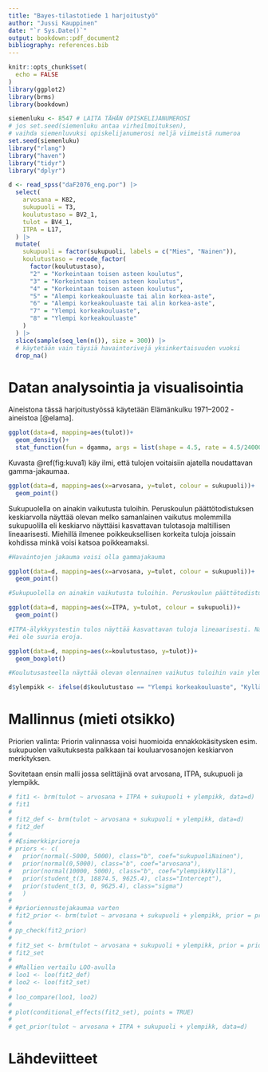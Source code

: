 ```yaml
---
title: "Bayes-tilastotiede 1 harjoitustyö"
author: "Jussi Kauppinen"
date: "`r Sys.Date()`"
output: bookdown::pdf_document2
bibliography: references.bib
---
```


```r
knitr::opts_chunk$set(
  echo = FALSE
)
library(ggplot2)
library(brms)
library(bookdown)
```

```r
siemenluku <- 8547 # LAITA TÄHÄN OPISKELIJANUMEROSI
# jos set.seed(siemenluku antaa virheilmoituksen), 
# vaihda siemenluvuksi opiskelijanumerosi neljä viimeistä numeroa
set.seed(siemenluku)
library("rlang")
library("haven")
library("tidyr")
library("dplyr")

d <- read_spss("daF2076_eng.por") |> 
  select(
    arvosana = K82,
    sukupuoli = T3,
    koulutustaso = BV2_1,
    tulot = BV4_1,
    ITPA = L17,
  ) |> 
  mutate(
    sukupuoli = factor(sukupuoli, labels = c("Mies", "Nainen")),
    koulutustaso = recode_factor(
      factor(koulutustaso),
      "2" = "Korkeintaan toisen asteen koulutus",
      "3" = "Korkeintaan toisen asteen koulutus",
      "4" = "Korkeintaan toisen asteen koulutus",
      "5" = "Alempi korkeakouluaste tai alin korkea-aste",
      "6" = "Alempi korkeakouluaste tai alin korkea-aste",
      "7" = "Ylempi korkeakouluaste",
      "8" = "Ylempi korkeakouluaste"
    )
  ) |> 
  slice(sample(seq_len(n()), size = 300)) |> 
  # käytetään vain täysiä havaintorivejä yksinkertaisuuden vuoksi
  drop_na()
```

# Datan analysointia ja visualisointia

Aineistona tässä harjoitustyössä käytetään Elämänkulku 1971–2002 -aineistoa [@elama].

```r
ggplot(data=d, mapping=aes(tulot))+
  geom_density()+
  stat_function(fun = dgamma, args = list(shape = 4.5, rate = 4.5/24000), color = "blue", linewidth = 1)
```

Kuvasta \@ref(fig:kuva1) käy ilmi, että tulojen voitaisiin ajatella noudattavan gamma-jakaumaa.

```r
ggplot(data=d, mapping=aes(x=arvosana, y=tulot, colour = sukupuoli))+
  geom_point()
```

Sukupuolella on ainakin vaikutusta tuloihin. Peruskoulun päättötodistuksen keskiarvolla näyttää olevan melko samanlainen vaikutus molemmilla sukupuolilla eli keskiarvo näyttäisi kasvattavan tulotasoja maltillisen lineaarisesti. Miehillä ilmenee poikkeuksellisen korkeita tuloja joissain kohdissa minkä voisi katsoa poikkeamaksi.

```r

#Havaintojen jakauma voisi olla gammajakauma

ggplot(data=d, mapping=aes(x=arvosana, y=tulot, colour = sukupuoli))+
  geom_point()

#Sukupuolella on ainakin vaikutusta tuloihin. Peruskoulun päättötodistuksen keskiarvolla näyttää olevan melko samanlainen vaikutus molemmilla sukupuolilla eli keskiarvo näyttäisi kasvattavan tulotasoja maltillisen lineaarisesti. Miehillä ilmenee poikkeuksellisen korkeita tuloja joissain kohdissa minkä voisi katsoa poikkeamaksi.

ggplot(data=d, mapping=aes(x=ITPA, y=tulot, colour = sukupuoli))+
  geom_point()

#ITPA-älykkyystestin tulos näyttää kasvattavan tuloja lineaarisesti. Naisten ja miesten välillä
#ei ole suuria eroja.

ggplot(data=d, mapping=aes(x=koulutustaso, y=tulot))+
  geom_boxplot()

#Koulutusasteella näyttää olevan olennainen vaikutus tuloihin vain ylemmän korkeakouluasteen ja muiden välillä. Voisimme siis pelkistää dataa.

d$ylempikk <- ifelse(d$koulutustaso == "Ylempi korkeakouluaste", "Kyllä", "Ei")
```

# Mallinnus (mieti otsikko)

Priorien valinta: Priorin valinnassa voisi huomioida ennakkokäsitysken esim. sukupuolen vaikutuksesta palkkaan tai kouluarvosanojen keskiarvon merkityksen.

Sovitetaan ensin malli jossa selittäjinä ovat arvosana, ITPA, sukupuoli ja ylempikk.

```r

# fit1 <- brm(tulot ~ arvosana + ITPA + sukupuoli + ylempikk, data=d)
# fit1
# 
# fit2_def <- brm(tulot ~ arvosana + sukupuoli + ylempikk, data=d)
# fit2_def
# 
# #Esimerkkiprioreja
# priors <- c(
#   prior(normal(-5000, 5000), class="b", coef="sukupuoliNainen"),
#   prior(normal(0,5000), class="b", coef="arvosana"),
#   prior(normal(10000, 5000), class="b", coef="ylempikkKyllä"),
#   prior(student_t(3, 18874.5, 9625.4), class="Intercept"),
#   prior(student_t(3, 0, 9625.4), class="sigma")
#   )
# 
# #prioriennustejakaumaa varten
# fit2_prior <- brm(tulot ~ arvosana + sukupuoli + ylempikk, prior = priors, sample_prior = "only", data=d)
# 
# pp_check(fit2_prior)
# 
# fit2_set <- brm(tulot ~ arvosana + sukupuoli + ylempikk, prior = priors, data=d)
# fit2_set
# 
# #Mallien vertailu LOO-avulla
# loo1 <- loo(fit2_def)
# loo2 <- loo(fit2_set)
# 
# loo_compare(loo1, loo2)
# 
# plot(conditional_effects(fit2_set), points = TRUE)
# 
# get_prior(tulot ~ arvosana + ITPA + sukupuoli + ylempikk, data=d)

```

# Lähdeviitteet
